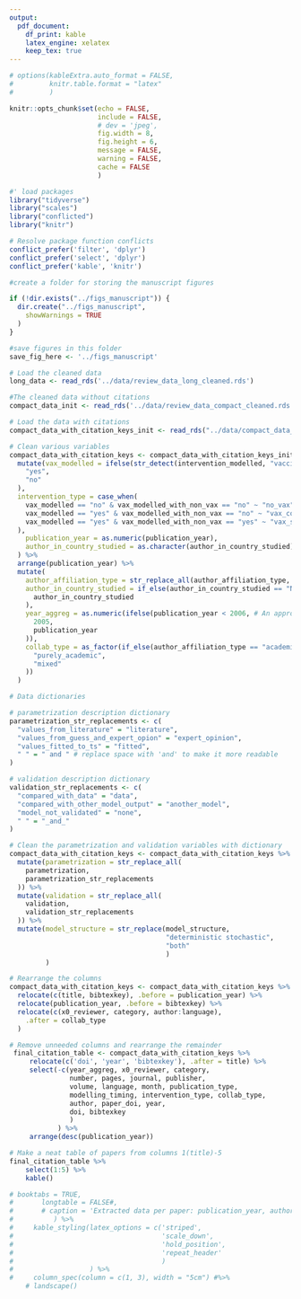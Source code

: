 ```yaml
---
output: 
  pdf_document:
    df_print: kable
    latex_engine: xelatex
    keep_tex: true
---
```

```r
# options(kableExtra.auto_format = FALSE,
#         knitr.table.format = "latex"
#         )

knitr::opts_chunk$set(echo = FALSE, 
                      include = FALSE,
                      # dev = 'jpeg', 
                      fig.width = 8, 
                      fig.height = 6, 
                      message = FALSE,
                      warning = FALSE,
                      cache = FALSE
                      )
```

```r
#' load packages
library("tidyverse")
library("scales")
library("conflicted")
library("knitr")

# Resolve package function conflicts
conflict_prefer('filter', 'dplyr')
conflict_prefer('select', 'dplyr')
conflict_prefer('kable', 'knitr')
```

```r
#create a folder for storing the manuscript figures

if (!dir.exists("../figs_manuscript")) {
  dir.create("../figs_manuscript",
    showWarnings = TRUE
  )
}

#save figures in this folder
save_fig_here <- '../figs_manuscript'
```


```r
# Load the cleaned data 
long_data <- read_rds('../data/review_data_long_cleaned.rds')

#The cleaned data without citations
compact_data_init <- read_rds('../data/review_data_compact_cleaned.rds')
```

```r
# Load the data with citations
compact_data_with_citation_keys_init <- read_rds("../data/compact_data_with_citation_keys_cleaned.rds")

# Clean various variables
compact_data_with_citation_keys <- compact_data_with_citation_keys_init %>%
  mutate(vax_modelled = ifelse(str_detect(intervention_modelled, "vaccination"),
    "yes",
    "no"
  ), 
  intervention_type = case_when(
    vax_modelled == "no" & vax_modelled_with_non_vax == "no" ~ "no_vax", # Vaccination was not modelled
    vax_modelled == "yes" & vax_modelled_with_non_vax == "no" ~ "vax_combination_with_others", # when vax was modelled but not for comparison as a single intervention
    vax_modelled == "yes" & vax_modelled_with_non_vax == "yes" ~ "vax_single", # when vax was modelled as a single intervention
  ),
    publication_year = as.numeric(publication_year),
    author_in_country_studied = as.character(author_in_country_studied)
  ) %>%
  arrange(publication_year) %>%
  mutate(
    author_affiliation_type = str_replace_all(author_affiliation_type, " ", " + "),
    author_in_country_studied = if_else(author_in_country_studied == "NA", "not_applicable",
      author_in_country_studied
    ),
    year_aggreg = as.numeric(ifelse(publication_year < 2006, # An approach to aggregate the years before 2006 into one group because of the low number of papers
      2005,
      publication_year
    )),
    collab_type = as_factor(if_else(author_affiliation_type == "academic_institutions",
      "purely_academic",
      "mixed"
    ))
  )
```

```r
# Data dictionaries

# parametrization description dictionary
parametrization_str_replacements <- c(
  "values_from_literature" = "literature",
  "values_from_guess_and_expert_opion" = "expert_opinion",
  "values_fitted_to_ts" = "fitted",
  " " = " and " # replace space with 'and' to make it more readable
)

# validation description dictionary
validation_str_replacements <- c(
  "compared_with_data" = "data",
  "compared_with_other_model_output" = "another_model",
  "model_not_validated" = "none",
  " " = "_and_"
)

# Clean the parametrization and validation variables with dictionary
compact_data_with_citation_keys <- compact_data_with_citation_keys %>%
  mutate(parametrization = str_replace_all(
    parametrization,
    parametrization_str_replacements
  )) %>%
  mutate(validation = str_replace_all(
    validation,
    validation_str_replacements
  )) %>%
  mutate(model_structure = str_replace(model_structure, 
                                       "deterministic stochastic", 
                                       "both"
                                       )
         )
```

```r
# Rearrange the columns
compact_data_with_citation_keys <- compact_data_with_citation_keys %>%
  relocate(c(title, bibtexkey), .before = publication_year) %>%
  relocate(publication_year, .before = bibtexkey) %>%
  relocate(c(x0_reviewer, category, author:language),
    .after = collab_type
  )
```


```r
# Remove unneeded columns and rearrange the remainder
 final_citation_table <- compact_data_with_citation_keys %>% 
     relocate(c('doi', 'year', 'bibtexkey'), .after = title) %>% 
     select(-c(year_aggreg, x0_reviewer, category, 
               number, pages, journal, publisher, 
               volume, language, month, publication_type, 
               modelling_timing, intervention_type, collab_type,
               author, paper_doi, year, 
               doi, bibtexkey
               )
            ) %>% 
     arrange(desc(publication_year))
```

```r
# Make a neat table of papers from columns 1(title)-5
final_citation_table %>% 
    select(1:5) %>% 
    kable()

# booktabs = TRUE,
#       longtable = FALSE#,
#       # caption = 'Extracted data per paper: publication_year, author_affiliation_type, country_studied, author_in_country_studied.'
#          ) %>%
#     kable_styling(latex_options = c('striped',
#                                     'scale_down',
#                                     'hold_position',
#                                     'repeat_header'
#                                     )
#                   ) %>%
#     column_spec(column = c(1, 3), width = "5cm") #%>%
    # landscape()
```


<!--  ```{r} -->
<!-- # Make a neat table of papers from columns 1 (title), and 6-10  -->
<!-- final_citation_table %>% -->
<!--   select(c(1, 6:10)) %>% -->
<!--   kable( -->
<!--     booktabs = TRUE, -->
<!--     longtable = FALSE, -->
<!--     caption = "Extracted data per paper: disease, objectives, individual_representation, space_representation, model_structure." -->
<!--   ) %>% -->
<!--   kable_styling(latex_options = c("striped",  -->
<!--                                   "scale_down",  -->
<!--                                   "hold_position",  -->
<!--                                   "repeat_header" -->
<!--                                   ) -->
<!--                 ) %>% -->
<!--   column_spec(column = c(1), width = "5cm") %>% -->
<!--   landscape() -->
<!-- ``` -->

<!-- ```{r} -->
<!-- # Make a neat table of papers from columns 1 (title) and 11-15  -->
<!-- final_citation_table %>% -->
<!--   select(1, 11:15) %>% -->
<!--   kable( -->
<!--     longtable = FALSE, -->
<!--     caption = "Extracted data per paper: parametrization, validation, outbreak_type, intervention_modelled, vax_modelled_with_non_vax." -->
<!--   ) %>% -->
<!--   kable_styling(latex_options = c("striped",  -->
<!--                                   "scale_down",  -->
<!--                                   "hold_position",  -->
<!--                                   "repeat_header" -->
<!--                                   ) -->
<!--                 ) %>% -->
<!--   column_spec(column = c(1, 2, 5), width = "4cm") %>% -->
<!--   landscape() -->
<!-- ``` -->

<!--  ```{r} -->
<!-- # Make a neat table of papers from columns 1 (title) and 16-22 -->
<!-- final_citation_table %>% -->
<!--   select(1, 16:22) %>% -->
<!--   kable( -->
<!--     booktabs = TRUE, -->
<!--     longtable = FALSE, -->
<!--     caption = "Extracted data per paper: is_vax_effective, outcome_measured, sensitivity_analysis, data_used, data_available, simulation_code_available, vax_modelled." -->
<!--   ) %>% -->
<!--   kable_styling(latex_options = c("striped", -->
<!--                                   "scale_down",  -->
<!--                                   "hold_position",  -->
<!--                                   "repeat_header" -->
<!--                                   ) -->
<!--                 ) %>% -->
<!--   column_spec(column = c(1, 3), width = "5cm") %>% -->
<!--   landscape() -->
<!-- ``` -->
